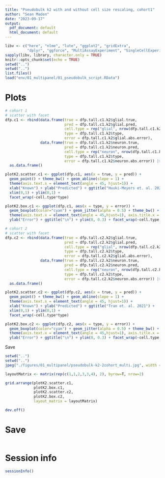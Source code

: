 ```yaml
---
title: "Pseudobulk k2 with and without cell size rescaling, cohort1"
author: "Sean Maden"
date: "2023-09-17"
output:
  pdf_document: default
  html_document: default
---
```


```r
libv <- c("here", "nlme", "lute", "ggplot2", "gridExtra", 
          "dplyr", "ggforce", "MultiAssayExperiment", "SingleCellExperiment")
sapply(libv, library, character.only = TRUE)
knitr::opts_chunk$set(echo = TRUE)
setwd("..")
setwd("..")
list.files()
load("env/01_multipanel/01_pseudobulk_script.RData")
```

# Plots

```r
# cohort 1
# scatter with facet
dfp.c1 <- rbind(data.frame(true = dfp.tall.c1.k2$glial.true, 
                           pred = dfp.tall.c1.k2$glial.pred, 
                           cell.type = rep("glial", nrow(dfp.tall.c1.k2)),
                           type = dfp.tall.c1.k2$type,
                           error = dfp.tall.c1.k2$glial.abs.error),
                data.frame(true = dfp.tall.c1.k2$neuron.true, 
                           pred = dfp.tall.c1.k2$neuron.pred, 
                           cell.type = rep("neuron", nrow(dfp.tall.c1.k2)),
                           type = dfp.tall.c1.k2$type,
                           error = dfp.tall.c1.k2$neuron.abs.error)) |> 
  as.data.frame()

plotK2.scatter.c1 <- ggplot(dfp.c1, aes(x = true, y = pred)) + 
  geom_point() + theme_bw() + geom_abline(slope = 1) +
  theme(axis.text.x = element_text(angle = 45, hjust=1)) + 
  xlab("Known") + ylab("Predicted") + ggtitle("Huuki-Meyers et. al. 2023") + 
  xlim(0,1) + ylim(0,1) +
  facet_wrap(~cell.type*type)

plotK2.box.c1 <- ggplot(dfp.c1, aes(x = type, y = error)) +
  geom_boxplot(color="cyan") + geom_jitter(alpha = 0.5) + theme_bw() + 
  theme(axis.text.x = element_text(angle = 45,hjust=1), axis.title.x = element_blank()) + 
  ylab("Error") + ggtitle("\n") + ylim(0, 0.3) + facet_wrap(~cell.type, nrow = 2)
```

```r
# cohort 2
# scatter with facet
dfp.c2 <- rbind(data.frame(true = dfp.tall.c2.k2$glial.true, 
                           pred = dfp.tall.c2.k2$glial.pred, 
                           cell.type = rep("glial", nrow(dfp.tall.c2.k2)),
                           type = dfp.tall.c2.k2$type,
                           error = dfp.tall.c2.k2$glial.abs.error),
                data.frame(true = dfp.tall.c2.k2$neuron.true, 
                           pred = dfp.tall.c2.k2$neuron.pred, 
                           cell.type = rep("neuron", nrow(dfp.tall.c2.k2)),
                           type = dfp.tall.c2.k2$type,
                           error = dfp.tall.c2.k2$neuron.abs.error)) |> 
  as.data.frame()

plotK2.scatter.c2 <- ggplot(dfp.c2, aes(x = true, y = pred)) + 
  geom_point() + theme_bw() + geom_abline(slope = 1) +
  theme(axis.text.x = element_text(angle = 45, hjust=1)) + 
  xlab("Known") + ylab("Predicted") + ggtitle("Tran et. al. 2021") + 
  xlim(0,1) + ylim(0,1) +
  facet_wrap(~cell.type*type)

plotK2.box.c2 <- ggplot(dfp.c2, aes(x = type, y = error)) +
  geom_boxplot(color="cyan") + geom_jitter(alpha = 0.5) + theme_bw() + 
  theme(axis.text.x = element_text(angle = 45,hjust=1), axis.title.x = element_blank()) + 
  ylab("Error") + ggtitle("\n") + ylim(0, 0.3) + facet_wrap(~cell.type, nrow = 2)

```

Save

```r
setwd("..")
setwd("..")
jpeg("./figures/01_multipanel/pseudobulk-k2-2cohort_multi.jpg", width = 10, height = 4, units = "in", res = 400)

layoutMatrix <- matrix(rep(c(1,1,2,3,3,4), 2), byrow=T, nrow=2)

grid.arrange(plotK2.scatter.c1,
             plotK2.box.c1,
             plotK2.scatter.c2,
             plotK2.box.c2,
             layout_matrix = layoutMatrix)

dev.off()

```

# Save

```r
```

# Session info

```r
sessionInfo()
```